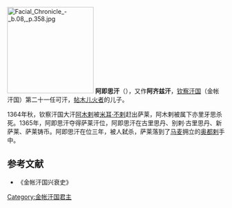 [[File:Facial_Chronicle_-_b.08,_p.358.jpg|200px]]
'''阿即思汗'''（{{bd|？||1367年||}}），又作'''阿齐兹汗'''，[[钦察汗国|钦察汗国]]（金帐汗国）第二十一任可汗，[[帖木儿火者|帖木儿火者]]的儿子。

1364年秋，钦察汗国大汗[[阿木剌|阿木剌]]被[[米耳·不剌|米耳·不剌]]赶出萨莱，阿木剌被属下亦里牙思杀死。1365年，阿即思汗夺得萨莱汗位，阿即思汗在古里思丹、别剌·古里思丹、新萨莱、萨莱铸币。阿即思汗在位三年，被人弑杀，萨莱落到了[[马麦|马麦]]拥立的[[奥都剌|奥都剌]]手中。

{{start box}}
{{s-before|[[米耳·不剌|米耳·不剌]]}}
{{s-title|[[钦察汗国世系图|金帐汗国君主]]|1365年—1367年}}
{{s-after|[[奥都剌|奥都剌]]}}
{{end box}}
==参考文献==
*《金帐汗国兴衰史》
[[Category:金帐汗国君主|Category:金帐汗国君主]]